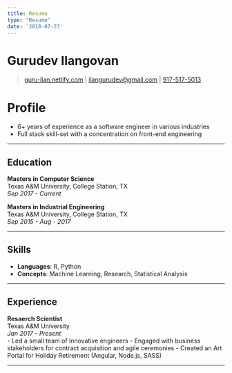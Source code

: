 ```yaml
---
title: Resume
type: "Resume"
date: '2018-07-23'
---
```


# Gurudev Ilangovan

> [guru-ilan.netlify.com](guru-ilan.netlify.com) | 
[ilangurudev@gmail.com](mailto:ilangurudev@gmail.com) | 
[917-517-5013](tel:9175175013)

# Profile
- 6+ years of experience as a software engineer in various industries
- Full stack skill-set with a concentration on front-end engineering

---

## Education
**Masters in Computer Science**  
Texas A&M University, College Station, TX  
*Sep 2017 - Current*  

**Masters in Industrial Engineering**  
Texas A&M University, College Station, TX  
*Sep 2015 - Aug - 2017*  

---

## Skills

- **Languages**: R, Python
- **Concepts**: Machine Learning, Research, Statistical Analysis

---

## Experience

**Resaerch Scientist**  
Texas A&M University  
*Jan 2017 - Present*  
- Led a small team of innovative engineers
- Engaged with business stakeholders for contract acquisition and agile ceremonies
- Created an Art Portal for Holiday Retirement (Angular, Node.js, SASS)

---